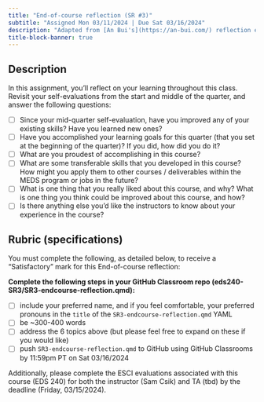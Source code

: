 ```yaml
---
title: "End-of-course reflection (SR #3)"
subtitle: "Assigned Mon 03/11/2024 | Due Sat 03/16/2024"
description: "Adapted from [An Bui's](https://an-bui.com/) reflection exercises in ENVS 193DS"
title-block-banner: true
---
```


## Description 

In this assignment, you’ll reflect on your learning throughout this class. Revisit your self-evaluations from the start and middle of the quarter,  and answer the following questions:

- [ ] Since your mid-quarter self-evaluation, have you improved any of your existing skills? Have you learned new ones?
- [ ] Have you accomplished your learning goals for this quarter (that you set at the beginning of the quarter)? If you did, how did you do it?
- [ ] What are you proudest of accomplishing in this course? 
- [ ] What are some transferable skills that you developed in this course? How might you apply them to other courses / deliverables within the MEDS program or jobs in the future?
- [ ] What is one thing that you really liked about this course, and why? What is one thing you think could be improved about this course, and how?
- [ ] Is there anything else you’d like the instructors to know about your experience in the course?


## Rubric (specifications)

You must complete the following, as detailed below, to receive a "Satisfactory" mark for this End-of-course reflection:

**Complete the following steps in your GitHub Classroom repo (eds240-SR3/SR3-endcourse-reflection.qmd):**

- [ ] include your preferred name, and if you feel comfortable, your preferred pronouns in the `title` of the `SR3-endcourse-reflection.qmd` YAML 
- [ ] be ~300-400 words
- [ ] address the 6 topics above (but please feel free to expand on these if you would like)
- [ ] push `SR3-endcourse-reflection.qmd` to GitHub using GitHub Classrooms by 11:59pm PT on Sat 03/16/2024

Additionally, please complete the ESCI evaluations associated with this course (EDS 240) for both the instructor (Sam Csik) and TA (tbd) by the deadline (Friday, 03/15/2024).

